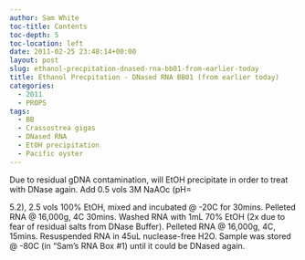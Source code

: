 ```yaml
---
author: Sam White
toc-title: Contents
toc-depth: 5
toc-location: left
date: 2011-02-25 23:48:14+00:00
layout: post
slug: ethanol-precpitation-dnased-rna-bb01-from-earlier-today
title: Ethanol Precpitation - DNased RNA BB01 (from earlier today)
categories:
  - 2011
  - PROPS
tags:
  - BB
  - Crassostrea gigas
  - DNased RNA
  - EtOH precipitation
  - Pacific oyster
---
```


Due to residual gDNA contamination, will EtOH precipitate in order to treat with DNase again. Add 0.5 vols 3M NaAOc (pH=

5.2), 2.5 vols 100% EtOH, mixed and incubated @ -20C for 30mins. Pelleted RNA @ 16,000g, 4C 30mins. Washed RNA with 1mL 70% EtOH (2x due to fear of residual salts from DNase Buffer). Pelleted RNA @ 16,000g, 4C, 15mins. Resuspended RNA in 45uL nuclease-free H2O. Sample was stored @ -80C (in "Sam's RNA Box #1) until it could be DNased again.
